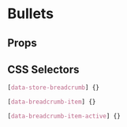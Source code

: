 

# Bullets

<Canvas>
  <Story id="molecules-breadcrumb--breadcrumb" />
</Canvas>

## Props

<ArgsTable of={Breadcrumb} />

## CSS Selectors

```css
[data-store-breadcrumb] {}

[data-breadcrumb-item] {}

[data-breadcrumb-item-active] {}
```
